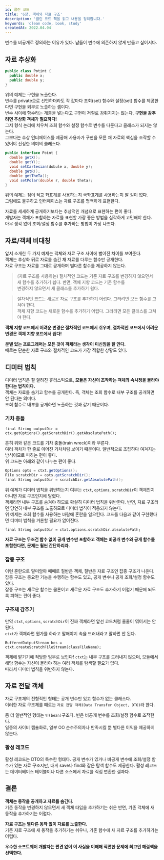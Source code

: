 ```yaml
---
id: 클린 코드
title: '6장, 객체와 자료 구조'
description: '클린 코드 책을 읽고 내용을 정리합니다.'
keywords: 'clean code, book, study'
createdAt: 2022.04.04
---
```


변수를 비공개로 정의하는 이유가 있다. 남들이 변수에 의존하지 않게 만들고 싶어서다.<br/>

## 자료 추상화

```csharp
public class Potint {
  public double x;
  public double y;
}
```

위의 예제는 구현을 노출한다.<br/>
변수를 private으로 선언하더라도 각 값마다 조회(set) 함수와 설정(set) 함수를 제공한다면 구현을 외부로 노출하는 셈이다.<br/>
변수 사이에 함수라는 계층을 넣는다고 구현이 저절로 감춰지지는 않는다. **구현을 감추려면 추상화 객체가 필요하다!**<br/>
그저 형식 논리에 치우쳐 조회 함수와 설정 함수로 변수를 다룬다고 클래스가 되지는 않는다.<br/>
그보다는 추상 인터페이스를 제공해 사용자가 구현을 모른 채 자료의 핵심을 조작할 수 있어야 진정한 의미의 클래스다.

```csharp
public interface Point {
  double getX();
  double getY();
  void setCartesian(dobule x, double y);
  double getR();
  double getTheTa();
  void setPolar(double r, double theta);
}
```

위의 예제는 점이 직교 좌표계를 사용하는지 극좌표계를 사용하는지 알 길이 없다.<br/>
그럼에도 불구하고 인터페이스는 자료 구조를 명백하게 표현한다.<br/>

자료를 세세하게 공개하기보다는 추상적인 개념으로 표현하는 편이 좋다.<br/>
개발자는 객체가 포함하는 자료를 표현할 가장 좋은 방법을 심각하게 고민해야 한다.<br/>
아무 생각 없이 조회/설정 함수를 추가하는 방법이 가장 나쁘다.

## 자료/객체 비대칭

앞서 소개한 두 가지 예제는 객체와 자료 구조 사이에 벌어진 차이를 보여준다.<br/>
객체는 추상화 뒤로 자료를 숨긴 채 자료를 다루는 함수만 공개한다.<br/>
자료 구조는 자료를 그대로 공개하며 별다른 함수를 제공하지 않는다.<br/>

> (자료 구조를 사용하는) 절차적인 코드는 기존 자료 구조를 변경하지 않으면서<br/>
> 새 함수를 추가하기 쉽다. 반면, 객체 지향 코드는 기존 함수를<br/>
> 변경하지 않으면서 새 클래스를 추가하기 쉽다.

> 절차적인 코드는 새로운 자료 구조를 추가하기 어렵다. 그러려면 모든 함수를 고쳐야 한다.<br/>
> 객체 지향 코드는 새로운 함수를 추가하기 어렵다. 그러려면 모든 클래스를 고쳐야 한다.

**객체 지향 코드에서 어려운 변경은 절차적인 코드에서 쉬우며, 절차적인 코드에서 어려운 변경은 객체 지향 코드에서 쉽다!**<br/>

**분별 있는 프로그래머는 모든 것이 객체라는 생각이 미신임을 잘 안다.**<br/>
때로는 단순한 자료 구조와 절차적인 코드가 가장 적합한 상황도 있다.

## 디미터 법칙

디미터 법칙은 잘 알려진 휴리스틱으로, **모듈은 자신이 조작하는 객체의 속사정을 몰라야 한다는 법칙이다.**<br/>
객체는 자료를 숨기고 함수를 공개한다. 즉, 객체는 조회 함수로 내부 구조를 공개하면 안 된다는 의미다.<br/>
조회 함수로 내부를 공개하면 노출하는 것과 같기 때문이다.

### 기차 충돌

`final String outputDir = ctx.getOptions().getScratchDir().getAbsolutePath();`

흔히 위와 같은 코드를 기차 충돌(train wreck)이라 부른다.<br/>
여러 객차가 한 줄로 이어진 기차처럼 보이기 때문이다. 일반적으로 조잡하다 여겨지는 방식이므로 피하는 편이 좋다.<br/>
위 코드는 아래와 같이 나누는 편이 좋다.

```csharp
Options opts = ctxt.getOptions();
File scratchDir = opts.getScratchDir();
final String outputDir = scratchDir.getAbsolutePath();
```

위 예제가 디미터 법칙을 위반하는지 여부는 `ctxt`, `options`, `scratchDir`이 객체인지 아니면 자료 구조인지에 달렸다.<br/>
객체라면 내부 구조를 숨겨야 하므로 확실히 디미터 법칙을 위반한다. 반면, 자료 구조라면 당연히 내부 구조를 노출하므로 디미터 법칙이 적용되지 않는다.<br/>
위 예제는 조회 함수를 사용하는 바람에 혼란을 일으킨다. 코드를 다음과 같이 구현했다면 디미터 법칙을 거론할 필요가 없어진다.<br/>

`final String outputDir = ctxt.options.scratchDir.absolutePath;`

**자료 구조는 무조건 함수 없이 공개 변수만 포함하고 객체는 비공개 변수와 공개 함수를 포함한다면, 문제는 훨씬 간단하리라.**

### 잡종 구조

이런 혼란으로 말미암아 때때로 절반은 객체, 절반은 자료 구조인 잡종 구조가 나온다.<br/>
잡종 구조는 중요한 기능을 수행하는 함수도 있고, 공개 변수나 공개 조회/설정 함수도 있다.<br/>
잡종 구조는 새로운 함수는 물론이고 새로운 자료 구조도 추가하기 어렵기 때문에 되도록 피하는 편이 좋다.

### 구조체 감추기

만약 `ctxt`, `options`, `scratchDir`이 진짜 객체라면 앞선 코드처럼 줄줄이 엮어서는 안 된다.<br/>
`ctxt`가 객체라면 뭔가를 하라고 말해야지 속을 드러내라고 말하면 안 된다.<br/>

`BufferedOutputStream bos = ctxt.createScratchFileStream(classFileName);`

객체에 맡기기에 적당한 임무로 보인다! `ctxt`는 내부 구조를 드러내지 않으며, 모듈에서 해당 함수는 자신이 몰라야 하는 여러 객체를 탐색할 필요가 없다.<br/>
따라서 디미터 법칙을 위반하지 않는다.

## 자료 전달 객체

자료 구조체의 전형적인 형태는 공개 변수만 있고 함수가 없는 클래스다.<br/>
이러한 자료 구조체를 때로는 `자료 전달 객체(Data Transfer Object, DTO)`라 한다.<br/>

좀 더 일반적인 형태는 `빈(bean)`구조다. 빈은 비공개 변수를 조회/설정 함수로 조작한다.<br/>
일종의 사이비 캡슐화로, 일부 OO 순수주의자나 만족시킬 뿐 별다른 이익을 제공하지 않는다.

### 활성 레코드

활성 레코드는 DTO의 특수한 형태다. 공개 변수가 있거나 비공개 변수에 조회/설정 함수가 있는 자료 구조지만, 대게 save나 find와 같은 탐색 함수도 제공한다.
활성 레코드는 데이터베이스 테이블이나 다른 소스에서 자료를 직접 변환한 결과다.

## 결론

**객체는 동작을 공개하고 자료를 숨긴다.**<br/>
기존 동작을 변경하지 않으면서 새 객체 타입을 추가하기는 쉬운 반면, 기존 객체에 새 동작을 추가하기는 어렵다.<br/>

**자료 구조는 별다른 동작 없이 자료를 노출한다.**<br/>
기존 자료 구조에 새 동작을 추가하기는 쉬우나, 기존 함수에 새 자료 구조를 추가하기는 어렵다.<br/>

**우수한 소프트웨어 개발자는 편견 없이 이 사실을 이해해 직면한 문제에 최고인 해결책을 선택한다.**
